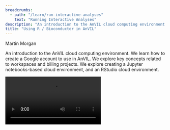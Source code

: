 ```yaml
---
breadcrumbs:
  - path: "/learn/run-interactive-analyses"
    text: "Running Interactive Analyses"
description: "An introduction to the AnVIL cloud computing environment."
title: "Using R / Bioconductor in AnVIL"
---
```


<Subheader>Martin Morgan</Subheader>

An introduction to the AnVIL cloud computing environment. We learn how to create a Google account to use in AnVIL. We explore key concepts related to workspaces and billing projects. We explore creating a Jupyter notebooks-based cloud environment, and an RStudio cloud environment.

<Video src="https://www.youtube.com/embed/8Ccj__2GqJ4" />

<Alert icon={false} severity="info">
  <AlertTitle>Notes</AlertTitle>

  1. The material below requires a billing account. We provide a billing account during the workshop, but if you're following along on your own see '[Next Steps](/learn/run-interactive-analyses/using-r-bioconductor-in-anvil#next-steps)' for how to create a billing account.
  1. Access to the workspace we use requires registration; please [sign up](https://forms.gle/HCY2DM2QsuxAwdhv6) with your AnVIL email address.

</Alert>

## Learning Objectives

This week introduces the AnVIL cloud computing environment. We learn how to create a Google account to use in AnVIL. We explore key concepts related to workspaces and billing projects. Central to interactive analyses is the _Cloud Environment_ where computation takes place. We explore creating a Jupyter notebooks-based cloud environment, and an RStudio cloud environment.

## Key Resources

- Visit [https://anvilproject.org](/) for an introduction to AnVIL. AnVIL provides secure access to open and controlled data resources, and the computational environment required to effectively analyze the data. AnVIL can be used for large-scale workflows processing very large data sets, and for interactive analysis of derived or more modest datasets.
- Visit https://anvil.terra.bio to use the AnVIL platform.

## Workshop Activities

### AnVIL Accounts

#### Create a Google account

- AnVIL (currently) requires a Google account. An account can be created at [Google Accounts: Sign in](https://accounts.google.com/).
- The Google account that you create does not have to be `@gmail.com`; see [Setting up a Google account with a non-Google email](https://support.terra.bio/hc/en-us/articles/360029186611).

#### Sign in to AnVIL

- Visit https://anvil.terra.bio.
- Expand the 'HAMBURGER' menu (blue circle, below).
  ![Expand the Menu](/consortia/learn/data-analysts/using-bioconductor-menu.png)
- Click the 'Sign in with Google' icon and follow the prompts.
  ![Sign In With Google](/consortia/learn/data-analysts/using-bioconductor-sign-in.png)
- There are lots of support documents in AnVIL; see [How to register for a Terra account](https://support.terra.bio/hc/en-us/articles/360028235911-How-to-register-for-a-Terra-account) to navigate this step.

#### Workspaces and Billing

- AnVIL data and computing resources are organized around Workspaces. Once you've signed, in, choose 'Workspaces' under the HAMBURGER menu.
  ![Choose Workspaces](/consortia/learn/data-analysts/using-bioconductor-workspaces-tab.png)
- There are a number of workspaces available to everyone under the 'NEW AND INTERESTING, 'FEATURED'. and 'PUBLIC' tabs; feel free to explore these on your own.
- If you registered for the workshop with an email address known to AnVIL / Terra, you'll see the Bioconductor-Workshops-PopUp workspace under 'MY WORKSPACES'.
  ![Bioconductor Workshop](/consortia/learn/data-analysts/using-bioconductor-workspace-workshop.png)
- Enter the workspace by clicking on the [Bioconductor-Workshop-PopUp](https://anvil.terra.bio/#workspaces/deeppilots-bioconductor/Bioconductor-Workshop-PopUp) link. There are many components to the workspace; we'll cover many of these over the course of the PopUp workshops.
  ![Enter the Workspace](/consortia/learn/data-analysts/using-bioconductor-enter-workspace.png)
- Start by making a _clone_ so that we can perform computations on our own copy of the workspace. Do this by clicking on the TEARDROP (three vertical dots) in the top right of the page, and choose 'Clone'.
  ![Start by Making a Clone](/consortia/learn/data-analysts/using-bioconductor-clone-menu.png)
- If you see something like the following, then customize the 'Workspace name' to a globally unique name. For instance, I changed `copy` to `-mtmorgan-popup`. It's convenient NOT to have spaces in a workspace name.
  ![Customize Workspace Name](/consortia/learn/data-analysts/using-bioconductor-customize-workspace-name.png)
  If instead, you see a 'Billing project' that is NOT deeppilots-bioconductor, or if you see something like
  ![Set up Billing Message](/consortia/learn/data-analysts/using-bioconductor-billing-message.png)
  then contact the workshop organizer with your AnVIL email address to be added to the deeppilots-bioconductor billing project. See the [Frequently Asked Questions](/learn/data-analysts/using-r-bioconductor-in-anvil#frequently-asked-questions), below, for more information on billing projects.
- Return, via the HAMBURGER menu or by clicking on the WORKSPACES element at the top of the page, to the list of WORKSPACES available to you. You'll see your own version of the workspace. Open it.
  ![Open the Cloned Workspace](/consortia/learn/data-analysts/using-bioconductor-open-cloned-workspace.png)
- Congratulations, you now have your own workspace associated with a billing account that allows you to perform computations in the AnVIL cloud!

#### What you've accomplished

- Created Google and AnVIL accounts.
- Navigated workspaces.
- Cloning workspaces to allow your own development.
- Billing accounts to pay for the computation you'll perform.

### (R-based) Jupyter Notebook Cloud Environments

#### Creating a computing environment

- Navigate to the NOTEBOOKS tab of your workspace. Click on the RUN Cloud Environment icon.
  ![Run Cloud Environment](/consortia/learn/data-analysts/using-bioconductor-run-cloud-environment.png)
- Create a Cloud Environment with a single CPU, modest memory, and a _persistent disk_ to perform computation with.
  ![Create a Cloud Environment](/consortia/learn/data-analysts/using-bioconductor-create-cloud-environment.png)
- Compute environments can be customized, e.g., to 96 CPUs, 624 GB of memory, and very large disks (!). Of course this costs more…
  ![Customized Cloud Environments](/consortia/learn/data-analysts/using-bioconductor-customized-cloud-environment.png)
- After pressing the CREATE button, note the Cloud Environment icon at the top right of the NOTEBOOKS tab. Initially, it indicates that the cloud environment is being created...
  ![Cloud Environment Icon in Creating Indicator](/consortia/learn/data-analysts/using-bioconductor-cloud-environment-icon-creating-mode.png)
  ...but after 1 or two minutes the necessary cloud resources have been obtained and are ready for your use.
  ![Cloud Environment Icon in Ready Indicator](/consortia/learn/data-analysts/using-bioconductor-cloud-environment-icon-running.png)
- The cloud environment can be stopped (clicking on the PAUSE icon) or reconfigured (clicking on the CONTROL icon) at any time.
- The cloud environment automatically stops after a period of reuse. The same environment can be restarted by again clicking on the RUN icon.

#### Creating and editing a notebook

- With the cloud environment running, click on the Create a New Notebook button, name the notebook and choose R (of course!) as the notebook language.
  ![Create a New Notebook](/consortia/learn/data-analysts/using-bioconductor-new-notebook.png)
- Use the TEARDROP beside the newly created notebook to open it in Edit mode.
  ![Open Notebook in Edit Mode](/consortia/learn/data-analysts/using-bioconductor-open-edit-mode.png)
- The Jupyter notebook interface is pictured below. Note the information icons to the top left, showing that we're using an R kernel and that the notebook is editable. We'll use the toolbar widgets to the right to edit the notebook, entering text into cells in the body of the notebook.
  ![Jupyter Notebook Interface](/consortia/learn/data-analysts/using-bioconductor-jupyter-notebook-interface.png)
- The notebook is automatically saved to a location on your persistent disk.
- Here I've entered a simple mathematical expression in the first cell and pressed the Run tool. This evaluated the expression and opened a new cell. I used the Cell tool to switch to Markdown and entered some text.
  ![Run a Simple Mathematical Expression](/consortia/learn/data-analysts/using-bioconductor-run-simple-expression.png)
- I pressed the Run tool again, entered some R commands, etc, to end up with the following notebook.
  ![Run with R Commands](/consortia/learn/data-analysts/using-bioconductor-run-with-r-commands.png)
- The notebook is based on a docker image, and the image follows the philosophy of 'bioconductor_docker'
  - The runtime has the system dependencies required to install almost all Bioconductor and CRAN packages, but the packages themselves may require installation.
  - BiocManager is installed, so one can validate the current installation with BiocManager::valid() and update packages (this will take some time…) with BiocManager::install(ask = FALSE).
- See [Terra's Jupyter Notebooks environment Part II: Key operations](https://support.terra.bio/hc/en-us/articles/360027083172-Terra-s-Jupyter-Notebooks-environment-Part-II-Key-operations) for additional material on using notebooks in Terra.

#### What we've accomplished

- Created a compute environment, with CPU, memory, and disk space tailored to our needs.
- Launched a Jupyter notebook within our workspace.
- Executed a few essential commands in the notebook.
- Learned a little about the runtime environment -- disk layout, R version, system software dependencies, package management.

### RStudio Cloud Environments

#### Creating an RStudio cloud environment

- Return to the workspace DASHBOARD and click on the Cloud Environment widget.
  ![Cloud Environment Widget](/consortia/learn/data-analysts/using-bioconductor-cloud-environment-widget.png)
- Select the RStudio custom environment and click NEXT.
  ![RStudio Custom Environment](/consortia/learn/data-analysts/using-bioconductor-rstudio-custom-environment.png)
- What's happening?
  - Jupyter runtime is being replaced by RStudio runtime.
  - Persistent disk (user home directories) remain across runtimes.

#### RStudio in AnVIL

- Launch RStudio.
  ![Launch RStudio](/consortia/learn/data-analysts/using-bioconductor-launch-rstudio.png)
- Our old friend...
  ![RStudio](/consortia/learn/data-analysts/using-bioconductor-rstudio.png)
- Persistent disk mounted at `/home/rstudio`.
- Notebooks from the Jupyter runtime under the workspace folder.
- BiocManager available
  - Fast binary installation of CRAN packages.
  - 'bioconductor_docker' philosophy: system requirements for most Bioconductor / CRAN packages already installed.
- Terminal access via the Tools menu.

## Summary

### What You've Accomplished

#### AnVIL Accounts and Workspaces

- Created Google and AnVIL accounts.
- Navigated workspaces.
- Cloning workspaces to allow your own development.
- Billing accounts to pay for the computation you'll perform.

#### Jupyter notebooks

- Created a compute environment, with CPU, memory, and disk space tailored to our needs.
- Launched a Jupyter notebook within our workspace.
- Executed a few essential commands in the notebook.
- Learned a little about the runtime environment -- disk layout, R version, system software dependencies, package management.

#### RStudio Cloud Environments

- Changed compute environment to use RStudio image.
- Launched RStudio to discover an old friend.
- 'Persistent disk'... persists from Jupyter session.
- Some perks, e.g., fast binary installation of CRAN packages.

### Next Steps

- Follow instructions at [Set up billing with $300 Google credits to explore Terra](https://support.terra.bio/hc/en-us/articles/360046295092) to enable billing for your own projects.

### Frequently Asked Questions

- AnVIL or Terra or ??? Terra is the name of the platform. AnVIL is a particular 'flavor' of Terra tailored to the needs of US National Human Genome Research Institute (NHGRI) users. Bioconductor is supported by NHGRI and participates in the development of AnVIL.
- What's a 'billing project?' You (or someone!) will be billed for the cost of computing while in AnVIL. During the workshop, we will pay the bills using resources from the DeepPilots program from the NHGRI.

You'll eventually need to establish your own billing projects, usually linked to an institutional account (or perhaps a personal credit card if you're just 'dabbling'). See [How to set up billing in Terra](https://support.terra.bio/hc/en-us/articles/360026182251-How-to-set-up-billing-in-Terra) (the information about free credits is out-of-date, unfortunately; see for instance the section [Set up billing in Terra from scratch - in three steps](https://support.terra.bio/hc/en-us/articles/360026182251-How-to-set-up-billing-in-Terra#h_6c933857-ed4d-4031-97cb-d29297ea6fb8)).

Although the cloud is infamous for costs that get completely out of control, our use of AnVIL will cost only a couple of dollars per participant over the course of the workshops.

- Can one add system dependencies to a runtime, e.g., libraries required for specific packages? [Using a startup script to launch a pre-configured Jupyter notebook](https://support.terra.bio/hc/en-us/articles/360058193872) discusses using a 'startup script' to customize the environment with, e.g., sudo commands.
- Sharing data between Jupyter notebooks & RStudio -- what is the structure of the persistent disk? The persistent disk is mounted at /home/jupyter-user/notebooks when using a Jupyter notebook runtime, but /home/rstudio under the RStudio environment. So in our workshop when I saved a file at /home/jupyter-user/mtcars.csv I was NOT saving the file to a location on the persistent disk -- switching from a Jupyter to RStudio and back to Jupyter runtime meant that the mtcars.csv file was lost. It would have persisted if I'd saved it as /home/jupyter-user/notebooks/mtcars.csv, and would have been visible in RStudio as /home/rstudio/mtcars.csv.
- Is it possible to use a custom docker image? Yes. [DataBiosphere/terra-docker](https://github.com/databiosphere/terra-docker#terra-base-images) contains suitable R / Jupyter base images; [anvilproject/anvil-docker](https://github.com/anvilproject/anvil-docker) contains RStudio images. Select the image as part of a 'Custom' Cloud Environment.
  ![Custom Docker Image](/consortia/learn/data-analysts/using-bioconductor-custom-docker-image.png)
